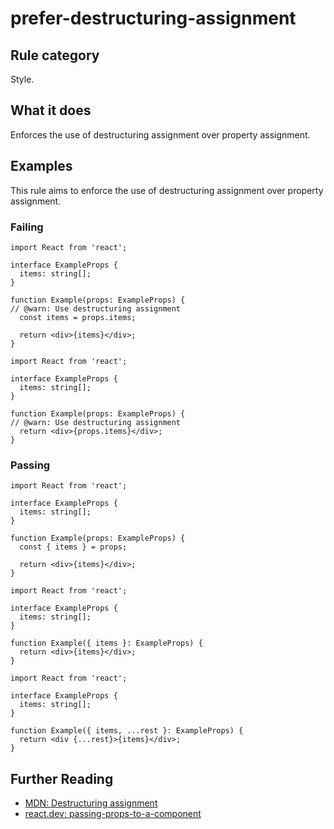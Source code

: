 # prefer-destructuring-assignment

## Rule category

Style.

## What it does

Enforces the use of destructuring assignment over property assignment.

## Examples

This rule aims to enforce the use of destructuring assignment over property assignment.

### Failing

```tsx twoslash
import React from 'react';

interface ExampleProps {
  items: string[];
}

function Example(props: ExampleProps) {
// @warn: Use destructuring assignment
  const items = props.items;

  return <div>{items}</div>;
}
```

```tsx twoslash
import React from 'react';

interface ExampleProps {
  items: string[];
}

function Example(props: ExampleProps) {
// @warn: Use destructuring assignment
  return <div>{props.items}</div>;
}
```

### Passing

```tsx twoslash
import React from 'react';

interface ExampleProps {
  items: string[];
}

function Example(props: ExampleProps) {
  const { items } = props;

  return <div>{items}</div>;
}
```

```tsx twoslash
import React from 'react';

interface ExampleProps {
  items: string[];
}

function Example({ items }: ExampleProps) {
  return <div>{items}</div>;
}
```

```tsx twoslash
import React from 'react';

interface ExampleProps {
  items: string[];
}

function Example({ items, ...rest }: ExampleProps) {
  return <div {...rest}>{items}</div>;
}
```

## Further Reading

- [MDN: Destructuring assignment](https://developer.mozilla.org/en-US/docs/Web/JavaScript/Reference/Operators/Destructuring_assignment)
- [react.dev: passing-props-to-a-component](https://react.dev/learn/passing-props-to-a-component#step-2-read-props-inside-the-child-component)
